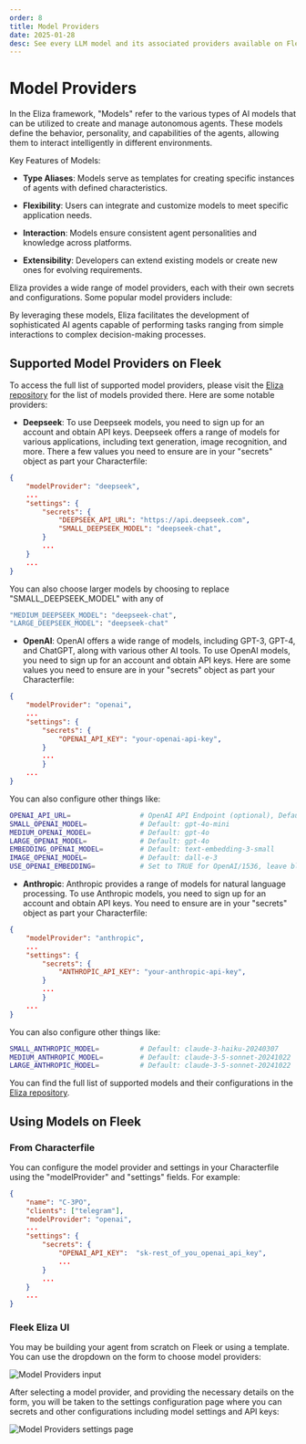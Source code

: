 ```yaml
---
order: 8
title: Model Providers
date: 2025-01-28
desc: See every LLM model and its associated providers available on Fleek.
---
```


# Model Providers

In the Eliza framework, "Models" refer to the various types of AI models that can be utilized to create and manage autonomous agents. These models define the behavior, personality, and capabilities of the agents, allowing them to interact intelligently in different environments.

Key Features of Models:

- **Type Aliases**: Models serve as templates for creating specific instances of agents with defined characteristics.

- **Flexibility**: Users can integrate and customize models to meet specific application needs.

- **Interaction**: Models ensure consistent agent personalities and knowledge across platforms.

- **Extensibility**: Developers can extend existing models or create new ones for evolving requirements.

Eliza provides a wide range of model providers, each with their own secrets and configurations. Some popular model providers include:

By leveraging these models, Eliza facilitates the development of sophisticated AI agents capable of performing tasks ranging from simple interactions to complex decision-making processes.

## Supported Model Providers on Fleek

To access the full list of supported model providers, please visit the [Eliza repository](https://github.com/elizaOS/eliza/blob/main/packages/core/src/types.ts) for the list of models provided there.
Here are some notable providers:

- **Deepseek**: To use Deepseek models, you need to sign up for an account and obtain API keys. Deepseek offers a range of models for various applications, including text generation, image recognition, and more. There a few values you need to ensure are in your "secrets" object as part your Characterfile:

```json
{
    "modelProvider": "deepseek",
    ...
    "settings": {
        "secrets": {
            "DEEPSEEK_API_URL": "https://api.deepseek.com",
            "SMALL_DEEPSEEK_MODEL": "deepseek-chat",
        }
        ...
    }
    ...
}
```

You can also choose larger models by choosing to replace "SMALL_DEEPSEEK_MODEL" with any of

```bash
"MEDIUM_DEEPSEEK_MODEL": "deepseek-chat",
"LARGE_DEEPSEEK_MODEL": "deepseek-chat"
```

- **OpenAI**: OpenAI offers a wide range of models, including GPT-3, GPT-4, and ChatGPT, along with various other AI tools. To use OpenAI models, you need to sign up for an account and obtain API keys. Here are some values you need to ensure are in your "secrets" object as part your Characterfile:

```json
{
    "modelProvider": "openai",
    ...
    "settings": {
        "secrets": {
            "OPENAI_API_KEY": "your-openai-api-key",
        }
        ...
        }
    ...
}
```

You can also configure other things like:

```bash
OPENAI_API_URL=                 # OpenAI API Endpoint (optional), Default: https://api.openai.com/v1
SMALL_OPENAI_MODEL=             # Default: gpt-4o-mini
MEDIUM_OPENAI_MODEL=            # Default: gpt-4o
LARGE_OPENAI_MODEL=             # Default: gpt-4o
EMBEDDING_OPENAI_MODEL=         # Default: text-embedding-3-small
IMAGE_OPENAI_MODEL=             # Default: dall-e-3
USE_OPENAI_EMBEDDING=           # Set to TRUE for OpenAI/1536, leave blank for local
```

- **Anthropic**: Anthropic provides a range of models for natural language processing. To use Anthropic models, you need to sign up for an account and obtain API keys. You need to ensure are in your "secrets" object as part your Characterfile:

```json
{
    "modelProvider": "anthropic",
    ...
    "settings": {
        "secrets": {
            "ANTHROPIC_API_KEY": "your-anthropic-api-key",
        }
        ...
        }
    ...
}
```

You can also configure other things like:

```bash
SMALL_ANTHROPIC_MODEL=          # Default: claude-3-haiku-20240307
MEDIUM_ANTHROPIC_MODEL=         # Default: claude-3-5-sonnet-20241022
LARGE_ANTHROPIC_MODEL=          # Default: claude-3-5-sonnet-20241022
```

You can find the full list of supported models and their configurations in the [Eliza repository](https://github.com/elizaOS/eliza/blob/main/packages/core/src/types.ts).

## Using Models on Fleek

### From Characterfile

You can configure the model provider and settings in your Characterfile using the "modelProvider" and "settings" fields. For example:

```json
{
    "name": "C-3PO",
    "clients": ["telegram"],
    "modelProvider": "openai",
    ...
    "settings": {
        "secrets": {
            "OPENAI_API_KEY":  "sk-rest_of_you_openai_api_key",
            ...
        }
        ...
    }
    ...
}
```

### Fleek Eliza UI

You may be building your agent from scratch on Fleek or using a template. You can use the dropdown on the form to choose model providers:

![Model Providers input](./model_providers.png)

After selecting a model provider, and providing the necessary details on the form, you will be taken to the settings configuration page where you can secrets and other configurations including model settings and API keys:

![Model Providers settings page](./review_characterfile.png)
